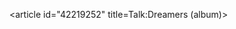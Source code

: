 <article id="42219252" title=Talk:Dreamers (album)>
	<talkpage id="42219252" title="Talk:Dreamers (album)">
{{WP Albums|class=start|importance=low}}
	</talkpage>
</article>